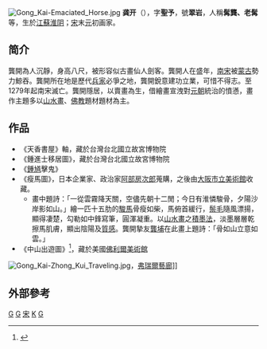 [[File:Gong_Kai-Emaciated_Horse.jpg|thumb]]
'''龚开'''（{{bd|1221年||1305年|}}），字'''聖予'''，號'''翠岩'''，人稱'''髯龔、老髯'''等，生於[[江蘇|江蘇]][[淮阴|淮阴]]；[[宋|宋]]末[[元|元]]初画家。

== 简介 ==
龔開為人沉靜，身高八尺，被形容似古畫仙人劍客。龔開人在盛年，[[南宋|南宋]]被[[蒙古|蒙古]]勢力鯨吞。龔開所在地是歷代[[兵家|兵家]]必爭之地，龔開銳意建功立業，可惜不得志。至1279年起南宋滅亡。龔開隱居，以賣畫為生，借繪畫宣洩對[[元朝|元朝]]統治的憤懣，畫作主題多以[[山水畫|山水畫]]、[[佛教|佛教]]題材題材為主。

== 作品 ==
*《天香書屋》軸，藏於台灣台北國立故宮博物院
*《鍾進士移居圖》，藏於台灣台北國立故宮博物院
*《[[鍾馗|鍾馗]]擊鬼》
*《瘦馬圖》，日本企業家、政治家[[阿部房次郎|阿部房次郎]]蒐購，之後由[[大阪市立美術館|大阪市立美術館]]收藏。
**畫中題詩：「一從雲霧降天關，空儘先朝十二閒；今日有淮憐駿骨，夕陽沙岸影如山。」繪一匹十五肋的[[駿馬|駿馬]]骨瘦如柴，馬俯首緩行，[[鬃毛|鬃毛]]隨風漂揚，顯得凄楚，勾勒如中鋒寫筆，圓渾凝重。以[[山水畫|山水畫]]之[[積墨法|積墨法]]，淡墨層層乾擦馬肌膚，顯出陰陽及[[質感|質感]]。龔開摯友[[龔埔|龔埔]]在此畫上題詩：「骨如山立意如雲。」
*《中山出遊圖》<ref>{{Cite web |url=http://vr.theatre.ntu.edu.tw/fineart/painter-ch/kungkai/kungkai.htm |title=南宋 - 龔開Kung K'ai |access-date=2010-07-19 |archive-date=2021-04-22 |archive-url=https://web.archive.org/web/20210422045823/http://vr.theatre.ntu.edu.tw/fineart/painter-ch/kungkai/kungkai.htm |dead-url=no }}</ref>，藏於美國[[佛利爾美術館|佛利爾美術館]]
[[File:Gong_Kai-Zhong_Kui_Traveling.jpg|thumb]]，[[弗瑞爾藝廊|弗瑞爾藝廊]]]]

==外部參考==
{{reflist}}

[[Category:江蘇人|G]]
[[Category:宋朝畫家|G]]
[[Category:元朝畫家|宋]]
[[Category:龔姓|K]]
[[Category:淮安人|G]]
{{China-painter-stub}}
{{宋朝人物小作品}}